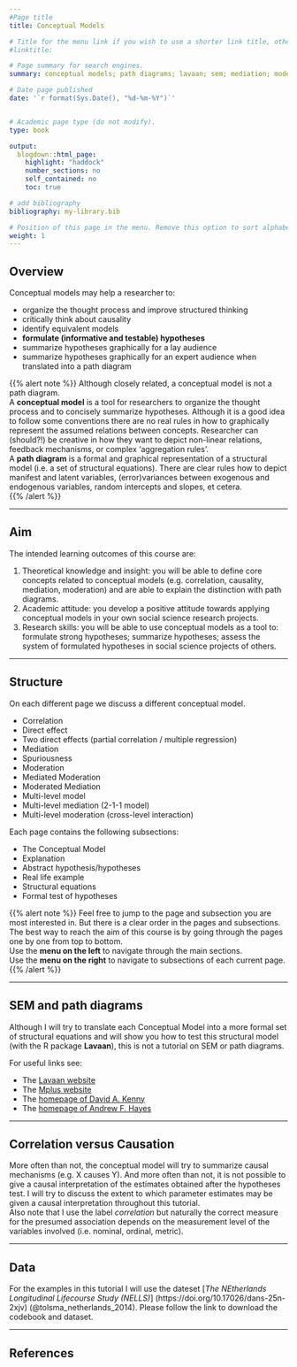 ```yaml
---
#Page title
title: Conceptual Models

# Title for the menu link if you wish to use a shorter link title, otherwise remove this option.
#linktitle:

# Page summary for search engines.
summary: conceptual models; path diagrams; lavaan; sem; mediation; moderation; moderated mediation; 2-1-1 models. 

# Date page published
date: '`r format(Sys.Date(), "%d-%m-%Y")`'


# Academic page type (do not modify).
type: book

output:
  blogdown::html_page:
    highlight: "haddock"
    number_sections: no
    self_contained: no
    toc: true

# add bibliography
bibliography: my-library.bib

# Position of this page in the menu. Remove this option to sort alphabetically.
weight: 1
---
```


<!---



{{< highlight go >}} A bunch of code here 
2 + 2  
{{< /highlight >}}

{{< youtube id="w7Ft2ymGmfc" autoplay="true" title="my title" >}} 
  

{{% alert note %}}
A Markdown aside is useful for displaying notices, hints, or definitions to your readers.
{{% /alert %}}

{{% alert warning %}}
Here's some important information...
{{% /alert %}}


--->  

## Overview  

Conceptual models may help a researcher to:  

- organize the thought process and improve structured thinking  
- critically think about causality  
- identify equivalent models  
- **formulate (informative and testable) hypotheses**    
- summarize hypotheses graphically for a lay audience  
- summarize hypotheses graphically for an expert audience when translated into a path diagram

{{% alert note %}}
Although closely related, a conceptual model is not a path diagram.  
A **conceptual model** is a tool for researchers to organize the thought process and to concisely summarize hypotheses. Although it is a good idea to follow some conventions there are no real rules in how to graphically represent the assumed relations between concepts. Researcher can (should?!) be creative in how they want to depict non-linear relations, feedback mechanisms, or complex 'aggregation rules'.  
A **path diagram** is a formal and graphical representation of a structural model (i.e. a set of structural equations). There are clear rules how to depict manifest and latent variables, (error)variances between exogenous and endogenous variables, random intercepts and slopes, et cetera.  
{{% /alert %}}

---  

## Aim 

The intended learning outcomes of this course are:  

1. Theoretical knowledge and insight: you will be able to define core concepts related to conceptual models (e.g. correlation, causality, mediation, moderation) and are able to explain the distinction with path diagrams.  
2. Academic attitude: you develop a positive attitude towards applying conceptual models in your own social science research projects.   
3. Research skills: you will be able to use conceptual models as a tool to: formulate strong hypotheses; summarize hypotheses; assess the system of formulated hypotheses in social science projects of others. 

---  

## Structure  

On each different page we discuss a different conceptual model.  

- Correlation  
- Direct effect  
- Two direct effects (partial correlation / multiple regression)
- Mediation 
- Spuriousness 
- Moderation  
- Mediated Moderation  
- Moderated Mediation  
- Multi-level model  
- Multi-level mediation (2-1-1 model)  
- Multi-level moderation (cross-level interaction)  
<!---
- Multi-level micro-macro model  
- Longitudinal model  
- Cross-Lagged Panel Model  
--->

Each page contains the following subsections:  

- The Conceptual Model  
- Explanation  
- Abstract hypothesis/hypotheses  
- Real life example  
- Structural equations   
- Formal test of hypotheses  

{{% alert note %}}
Feel free to jump to the page and subsection you are most interested in. But there is a clear order in the pages and subsections. The best way to reach the aim of this course is by going through the pages one by one from top to bottom.  
Use the **menu on the left** to navigate through the main sections.  
Use the **menu on the right** to navigate to subsections of each current page. 
{{% /alert %}}

---  

## SEM and path diagrams  

Although I will try to translate each Conceptual Model into a more formal set of structural equations and will show you how to test this structural model (with the R package **Lavaan**), this is not a tutorial on SEM or path diagrams. 

For useful links see:

- The [Lavaan website](https://lavaan.ugent.be/index.html)  
- The [Mplus website](http://www.statmodel.com/)  
- The [homepage of David A. Kenny](http://davidakenny.net/)    
- The [homepage of Andrew F. Hayes](http://www.afhayes.com/index.html) 


---  

## Correlation versus Causation  

More often than not, the conceptual model will try to summarize causal mechanisms (e.g. X causes Y). And more often than not, it is not possible to give a causal interpretation of the estimates obtained after the hypotheses test. I will try to discuss the extent to which parameter estimates may be given a causal interpretation throughout this tutorial.  
Also note that I use the label *correlation* but naturally the correct measure for the presumed association depends on the measurement level of the variables involved (i.e. nominal, ordinal, metric). 

---  

## Data  

For the examples in this tutorial I will use the dateset [*The NEtherlands Longitudinal Lifecourse Study (NELLS)*] (https://doi.org/10.17026/dans-25n-2xjv) (@tolsma_netherlands_2014). Please follow the link to download the codebook and dataset. 

---  

## References


